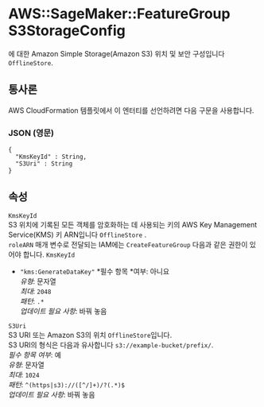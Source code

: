 # AWS::SageMaker::FeatureGroup S3StorageConfig

에 대한 Amazon Simple Storage(Amazon S3) 위치 및 보안 구성입니다 `OfflineStore`.

## 통사론

AWS CloudFormation 템플릿에서 이 엔터티를 선언하려면 다음 구문을 사용합니다.

### JSON (영문)

```
{
  "KmsKeyId" : String,
  "S3Uri" : String
}
```

## 속성

`KmsKeyId`  
S3 위치에 기록된 모든 객체를 암호화하는 데 사용되는 키의 AWS Key Management Service(KMS) 키 ARN입니다 `OfflineStore` .  
`roleARN` 매개 변수로 전달되는 IAM에는 `CreateFeatureGroup` 다음과 같은 권한이 있어야 합니다. `KmsKeyId`

- `"kms:GenerateDataKey"`
  *필수 항목 *여부: 아니요  
  _유형_: 문자열  
  _최대_: `2048`  
  _패턴_: `.*`  
  _업데이트 필요 사항_: 바꿔 놓음

`S3Uri`  
S3 URI 또는 Amazon S3의 위치 `OfflineStore`입니다.  
S3 URI의 형식은 다음과 유사합니다 `s3://example-bucket/prefix/`.  
_필수 항목 여부_: 예  
_유형_: 문자열  
_최대_: `1024`  
_패턴_: `^(https|s3)://([^/]+)/?(.*)$`  
_업데이트 필요 사항_: 바꿔 놓음
